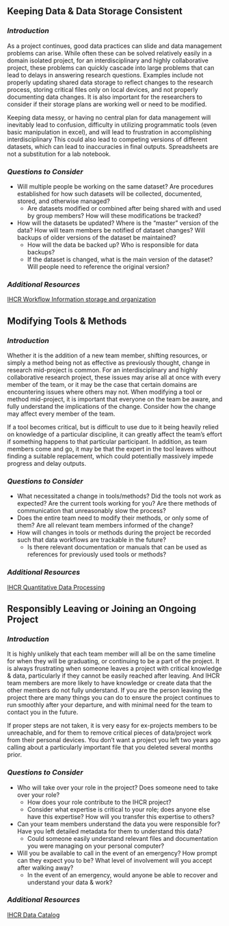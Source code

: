 ## Keeping Data & Data Storage Consistent  {#data2}

### *Introduction* {.unlisted .unnumbered}

As a project continues, good data practices can slide and data management problems can arise.  While often these can be solved relatively easily in a domain isolated project, for an interdisciplinary and highly collaborative project, these problems can quickly cascade into large problems that can lead to delays in answering research questions.  Examples include  not properly updating shared data storage to reflect changes to the research process, storing critical files only on local devices, and not properly documenting data changes.  It is also important for the researchers to consider if their storage plans are working well or need to be modified. 

Keeping data messy, or having no central plan for data management will inevitably lead to confusion, difficulty in utilizing programmatic tools (even basic manipulation in excel), and will lead to frustration in accomplishing interdisciplinary  This could also lead to competing versions of different datasets, which can lead to inaccuracies in final outputs.  Spreadsheets are not a substitution for a lab notebook.


### *Questions to Consider* {.unlisted .unnumbered}

- Will multiple people be working on the same dataset?  Are procedures established for how such datasets will be collected, documented, stored, and otherwise managed?
  - Are datasets modified or combined after being shared with and used by group members? How will these modifications be tracked?  
- How will the datasets be updated?  Where is the “master” version of the data?  How will team members be notified of dataset changes?   Will backups of older versions of the dataset be maintained?  
  - How will the data be backed up?  Who is responsible for data backups?  
  - If the dataset is changed, what is the main version of the dataset?  Will people need to reference the original version?  

   
 

### *Additional Resources* {.unlisted .unnumbered}

[IHCR Workflow Information storage and organization](https://inkouper.github.io/ihcr-data-curation/Info-org.html)

## Modifying Tools & Methods  {#modify}

### *Introduction* {.unlisted .unnumbered}

Whether it is the addition of a new team member, shifting resources, or simply a method being not as effective as previously thought, change in research mid-project is common.  For an interdisciplinary and highly collaborative research project, these issues may arise all at once with every member of the team, or it may be the case that certain domains are encountering issues where others may not.    When modifying a tool or method mid-project, it is important that everyone on the team be aware, and fully understand the implications of the change.  Consider how the change may affect every member of the team.  

If a tool becomes critical, but is difficult to use due to it being heavily relied on knowledge of a particular discipline, it can greatly affect the team's effort if something happens to that particular participant.  In addition, as team members come and go, it may be that the expert in the tool leaves without finding a suitable replacement, which could potentially massively impede progress and delay outputs.  


### *Questions to Consider* {.unlisted .unnumbered}

- What necessitated a change in tools/methods?  Did the tools not work as expected?   Are the current tools working for you?  Are there methods of communication that unreasonably slow the process?  
- Does the entire team need to modify their methods, or only some of them? Are all relevant team members informed of the change?
- How will changes in tools or methods during the project be recorded such that data workflows are trackable in the future?  
  - Is there relevant documentation or manuals that can be used as references for previously used tools or methods?  


 

### *Additional Resources* {.unlisted .unnumbered}

[IHCR Quantitative Data Processing](https://inkouper.github.io/ihcr-data-curation/processing-collected-quantitative-data-for-easy-analysis-input.html)

## Responsibly Leaving or Joining an Ongoing Project  {#leave}

### *Introduction* {.unlisted .unnumbered}

It is highly unlikely that each team member will all be on the same timeline for when they will be graduating, or continuing to be a part of the project.  It is always frustrating when someone leaves a project with critical knowledge & data, particularly if they cannot be easily reached after leaving. And IHCR team members are more likely to have knowledge or create data that the other members do not fully understand. If you are the person leaving the project there are many things you can do to ensure the project continues to run smoothly after your departure, and with minimal need for the team to contact you in the future.  

If proper steps are not taken, it is very easy for ex-projects members to be unreachable, and for them to remove critical pieces of data/project work from their personal devices.  You don’t want a project you left two years ago calling about a particularly important file that you deleted several months prior.  


### *Questions to Consider* {.unlisted .unnumbered}

- Who will take over your role in the project?   Does someone need to take over your role? 
  - How does your role contribute to the  IHCR project?  
  - Consider what expertise is critical to your role; does anyone else have this expertise? How will you transfer this expertise to others?  
- Can your team members understand the data you were responsible for?   Have you left detailed metadata for them to understand this data?  
  - Could someone easily understand relevant files and documentation you were managing on your personal computer? 
- Will you be available to call in the event of an emergency?  How prompt can they expect you to be?  What level of involvement will you accept after walking away?  
  - In the event of an emergency, would anyone be able to recover and understand your data & work?

 

### *Additional Resources* {.unlisted .unnumbered}

[IHCR Data Catalog](https://inkouper.github.io/ihcr-data-curation/creating-and-maintaining-a-catalog-of-data-assets.html)
